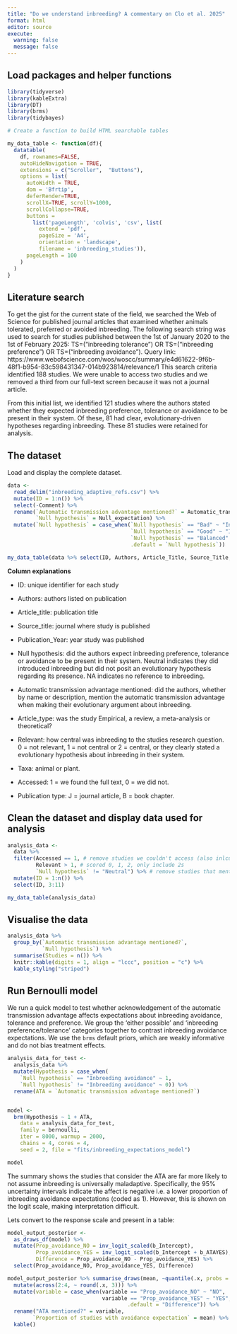 ```yaml
---
title: "Do we understand inbreeding? A commentary on Clo et al. 2025"
format: html
editor: source
execute:
  warning: false
  message: false
---
```


## Load packages and helper functions

```r
library(tidyverse)
library(kableExtra)
library(DT)
library(brms)
library(tidybayes)

# Create a function to build HTML searchable tables

my_data_table <- function(df){
  datatable(
    df, rownames=FALSE,
    autoHideNavigation = TRUE,
    extensions = c("Scroller",  "Buttons"),
    options = list(
      autoWidth = TRUE,
      dom = 'Bfrtip',
      deferRender=TRUE,
      scrollX=TRUE, scrollY=1000,
      scrollCollapse=TRUE,
      buttons =
        list('pageLength', 'colvis', 'csv', list(
          extend = 'pdf',
          pageSize = 'A4',
          orientation = 'landscape',
          filename = 'inbreeding_studies')),
      pageLength = 100
    )
  )
}
```

## Literature search

To get the gist for the current state of the field, we searched the Web of Science for published journal articles that examined whether animals tolerated, preferred or avoided inbreeding. The following search string was used to search for studies published between the 1st of January 2020 to the 1st of February 2025: TS=("inbreeding tolerance") OR TS=("inbreeding preference") OR TS=("inbreeding avoidance"). Query link: https://www.webofscience.com/wos/woscc/summary/e4d61622-9f6b-48f1-b954-83c598431347-014b923814/relevance/1 This search criteria identified 188 studies. We were unable to access two studies and we removed a third from our full-text screen because it was not a journal article.  

From this initial list, we identified 121 studies where the authors stated whether they expected inbreeding preference, tolerance or avoidance to be present in their system. Of these, 81 had clear, evolutionary-driven hypotheses regarding inbreeding. These 81 studies were retained for analysis.   

## The dataset

Load and display the complete dataset. 

```r
data <- 
  read_delim("inbreeding_adaptive_refs.csv") %>% 
  mutate(ID = 1:n()) %>% 
  select(-Comment) %>% 
  rename(`Automatic transmission advantage mentioned?` = Automatic_transmission_advantage_mentioned,
         `Null hypothesis` = Null_expectation) %>% 
  mutate(`Null hypothesis` = case_when(`Null hypothesis` == "Bad" ~ "Inbreeding avoidance",
                                       `Null hypothesis` == "Good" ~ "Inbreeding preference/tolerance",
                                       `Null hypothesis` == "Balanced" ~ "Either possible",
                                       .default = `Null hypothesis`))

my_data_table(data %>% select(ID, Authors, Article_Title, Source_Title, Publication_Year, `Null hypothesis`, `Automatic transmission advantage mentioned?`, Article_Type, Relevant, Taxa, Accessed, `Publication Type`))

```

**Column explanations**

- ID: unique identifier for each study

- Authors: authors listed on publication

- Article_title: publication title

- Source_title: journal where study is published

- Publication_Year: year study was published 

- Null hypothesis: did the authors expect inbreeding preference, tolerance or avoidance to be present in their system. Neutral indicates they did introduced inbreeding but did not posit an evolutionary hypothesis regarding its presence. NA indicates no reference to inbreeding.

- Automatic transmission advantage mentioned: did the authors, whether by name or description, mention the automatic transmission advantage when making their evolutionary argument about inbreeding. 

- Article_type: was the study Empirical, a review, a meta-analysis or theoretical?

- Relevant: how central was inbreeding to the studies research question. 0 = not relevant, 1 = not central or 2 = central, or they clearly stated a evolutionary hypothesis about inbreeding in their system.

- Taxa: animal or plant.

- Accessed: 1 = we found the full text, 0 = we did not. 

- Publication type: J = journal article, B = book chapter.

## Clean the dataset and display data used for analysis

```r
analysis_data <- 
  data %>% 
  filter(Accessed == 1, # remove studies we couldn't access (also inlcudes the book chapter)
         Relevant > 1, # scored 0, 1, 2, only include 2s
         `Null hypothesis` != "Neutral") %>% # remove studies that mention inbreeding, but make no clear evolutionary prediction relating to it
  mutate(ID = 1:n()) %>% 
  select(ID, 3:11)
```

```r
my_data_table(analysis_data)
```

## Visualise the data

```r
analysis_data %>%
  group_by(`Automatic transmission advantage mentioned?`, 
           `Null hypothesis`) %>% 
  summarise(Studies = n()) %>% 
  knitr::kable(digits = 1, align = "lccc", position = "c") %>%
  kable_styling("striped") 
```

## Run Bernoulli model

We run a quick model to test whether acknowledgement of the automatic transmission advantage affects expectations about inbreeding avoidance, tolerance and preference. We group the 'either possible' and 'inbreeding preference/tolerance' categories together to contrast inbreeding avoidance expectations. We use the `brms` default priors, which are weakly informative and do not bias treatment effects.

```r
analysis_data_for_test <-
  analysis_data %>% 
  mutate(Hypothesis = case_when(
    `Null hypothesis` == "Inbreeding avoidance" ~ 1,
    `Null hypothesis` != "Inbreeding avoidance" ~ 0)) %>% 
  rename(ATA = `Automatic transmission advantage mentioned?`)


model <-
  brm(Hypothesis ~ 1 + ATA,
    data = analysis_data_for_test,
    family = bernoulli,
    iter = 8000, warmup = 2000,
    chains = 4, cores = 4,
    seed = 2, file = "fits/inbreeding_expectations_model")

model
```

The summary shows the studies that consider the ATA are far more likely to not assume inbreeding is universally maladaptive. Specifically, the 95% uncertainty intervals indicate the affect is negative i.e. a lower proportion of inbreeding avoidance expectations (coded as 1). However, this is shown on the logit scale, making interpretation difficult.

Lets convert to the response scale and present in a table:

```r

model_output_posterior <-
  as_draws_df(model) %>% 
  mutate(Prop_avoidance_NO = inv_logit_scaled(b_Intercept),
         Prop_avoidance_YES = inv_logit_scaled(b_Intercept + b_ATAYES),
         Difference = Prop_avoidance_NO - Prop_avoidance_YES) %>% 
  select(Prop_avoidance_NO, Prop_avoidance_YES, Difference) 

model_output_posterior %>% summarise_draws(mean, ~quantile(.x, probs = c(0.025, 0.975))) %>%
  mutate(across(2:4, ~ round(.x, 3))) %>% 
  mutate(variable = case_when(variable == "Prop_avoidance_NO" ~ "NO",
                              variable == "Prop_avoidance_YES" ~ "YES",
                                      .default = "Difference")) %>% 
  rename("ATA mentioned?" = variable,
        `Proportion of studies with avoidance expectation` = mean) %>% 
  kable()
  
```

